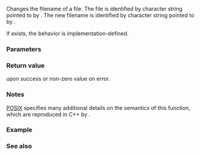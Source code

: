{{cpp/title|rename}}
{{cpp/io/c/navbar}}
{{ddcl|header=cstdio|
int rename( const char* old_filename, const char* new_filename );
}}

Changes the filename of a file. The file is identified by character string pointed to by {{c|old_filename}}. The new filename is identified by character string pointed to by {{c|new_filename}}.

If {{c|new_filename}} exists, the behavior is implementation-defined.

===Parameters===
{{par begin}}
{{par|old_filename|pointer to a null-terminated string containing the path identifying the file to rename}}
{{par|new_filename|pointer to a null-terminated string containing the new path of the file}}
{{par end}}

===Return value===
{{c|0}} upon success or non-zero value on error.

===Notes===
[https://pubs.opengroup.org/onlinepubs/9699919799/functions/rename.html POSIX] specifies many additional details on the semantics of this function, which are reproduced in C++ by {{lc|std::filesystem::rename}}.

===Example===
{{example
|code=
#include &lt;cstdio&gt;
#include &lt;cstdlib&gt;
#include &lt;fstream&gt;
#include &lt;iostream&gt;

int main()
{
    if (!std::ofstream("from.txt").put('a')) // create and write to file
    {
        std::perror("Error creating from.txt");
        return EXIT_FAILURE;
    }

    if (std::rename("from.txt", "to.txt"))
    {
        std::perror("Error renaming");
        return EXIT_FAILURE;
    }

    std::cout &lt;&lt; std::ifstream("to.txt").rdbuf() &lt;&lt; '\n'; // print file
    return EXIT_SUCCESS;
}
|output=
a
}}

===See also===
{{dsc begin}}
{{dsc inc|cpp/filesystem/dsc rename}} 
{{dsc inc|cpp/io/c/dsc remove}}
{{dsc see c|c/io/rename}}
{{dsc end}}

{{langlinks|de|es|fr|it|ja|pt|ru|zh}}